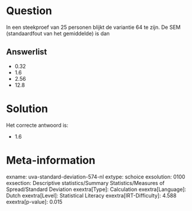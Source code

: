 Question
========

In een steekproef van 25 personen blijkt de variantie 64 te zijn. De SEM
(standaardfout van het gemiddelde) is dan


Answerlist
----------

* 0.32
* 1.6
* 2.56
* 12.8

Solution
========

Het correcte antwoord is: 

* 1.6

Meta-information
================
exname: uva-standard-deviation-574-nl
extype: schoice
exsolution: 0100
exsection: Descriptive statistics/Summary Statistics/Measures of Spread/Standard Deviation
exextra[Type]: Calculation
exextra[Language]: Dutch
exextra[Level]: Statistical Literacy
exextra[IRT-Difficulty]: 4.588
exextra[p-value]: 0.015
